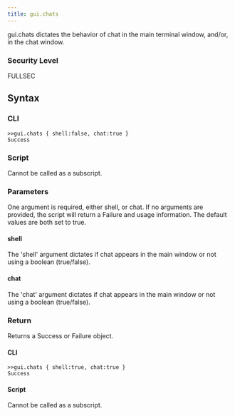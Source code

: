 ```yaml
---
title: gui.chats
---
```


gui.chats dictates the behavior of chat in the main terminal window, and/or, in the chat window.

### Security Level

FULLSEC

## Syntax

### CLI

```
>>gui.chats { shell:false, chat:true }
Success
```

### Script

Cannot be called as a subscript.

### Parameters

One argument is required, either shell, or chat. If no arguments are provided, the script will return a Failure and usage information. The default values are both set to true.

#### shell

The 'shell' argument dictates if chat appears in the main window or not using a boolean (true/false).

#### chat

The 'chat' argument dictates if chat appears in the main window or not using a boolean (true/false).

### Return

Returns a Success or Failure object.

#### CLI

```
>>gui.chats { shell:true, chat:true }
Success
```

#### Script

Cannot be called as a subscript.
